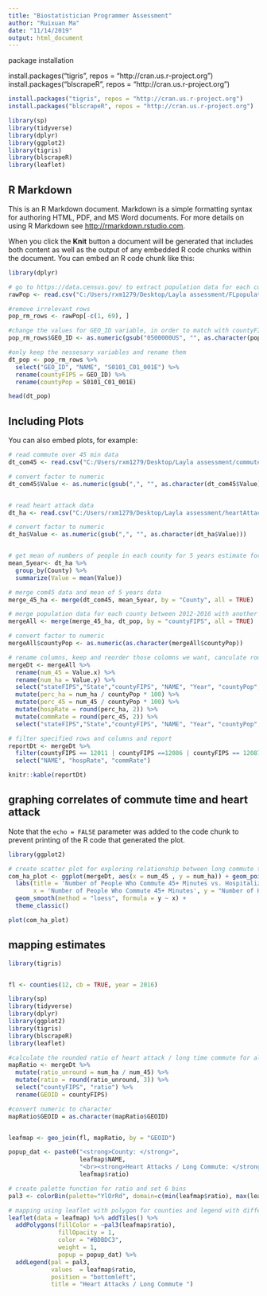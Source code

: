 ```yaml
---
title: "Biostatistician Programmer Assessment"
author: "Ruixuan Ma"
date: "11/14/2019"
output: html_document
---
```


package installation

install.packages("tigris", repos = "http://cran.us.r-project.org")
install.packages("blscrapeR", repos = "http://cran.us.r-project.org")

```r

install.packages("tigris", repos = "http://cran.us.r-project.org")
install.packages("blscrapeR", repos = "http://cran.us.r-project.org")

library(sp)
library(tidyverse)
library(dplyr)
library(ggplot2)
library(tigris)
library(blscrapeR)
library(leaflet)
```

## R Markdown

This is an R Markdown document. Markdown is a simple formatting syntax for authoring HTML, PDF, and MS Word documents. For more details on using R Markdown see <http://rmarkdown.rstudio.com>.

When you click the **Knit** button a document will be generated that includes both content as well as the output of any embedded R code chunks within the document. You can embed an R code chunk like this:

```r

library(dplyr)

# go to https://data.census.gov/ to extract population data for each county of FL from table S0101: Age and Sex with 2012-2016 5-years estimate
rawPop <- read.csv("C:/Users/rxm1279/Desktop/Layla assessment/FLpopulation.csv")

#remove irrelevant rows 
pop_rm_rows <- rawPop[-c(1, 69), ]

#change the values for GEO_ID variable, in order to match with countyFIPS on latter process, and convert factor to numeric
pop_rm_rows$GEO_ID <- as.numeric(gsub("0500000US", "", as.character(pop_rm_rows$GEO_ID))) 

#only keep the nessesary variables and rename them
dt_pop <- pop_rm_rows %>%
  select("GEO_ID", "NAME", "S0101_C01_001E") %>%
  rename(countyFIPS = GEO_ID) %>%
  rename(countyPop = S0101_C01_001E)

head(dt_pop)
```

## Including Plots

You can also embed plots, for example:

```r

# read commute over 45 min data
dt_com45 <- read.csv("C:/Users/rxm1279/Desktop/Layla assessment/commuteTime45_2012_16.csv")

# convert factor to numeric
dt_com45$Value <- as.numeric(gsub(",", "", as.character(dt_com45$Value)))


# read heart attack data
dt_ha <- read.csv("C:/Users/rxm1279/Desktop/Layla assessment/heartAttackER_2012_16.csv")

# convert factor to numeric
dt_ha$Value <- as.numeric(gsub(",", "", as.character(dt_ha$Value)))


# get mean of numbers of people in each county for 5 years estimate for grouped heartAttack data
mean_5year<- dt_ha %>%
  group_by(County) %>%
  summarize(Value = mean(Value))

# merge com45 data and mean of 5 years data
merge_45_ha <- merge(dt_com45, mean_5year, by = "County", all = TRUE)

# merge population data for each county between 2012-2016 with another merged dataset
mergeAll <- merge(merge_45_ha, dt_pop, by = "countyFIPS", all = TRUE)

# convert factor to numeric
mergeAll$countyPop <- as.numeric(as.character(mergeAll$countyPop))

# rename columns, keep and reorder those colomns we want, canculate rounded rates for heart attack ang long time commute 
mergeDt <- mergeAll %>%
  rename(num_45 = Value.x) %>%
  rename(num_ha = Value.y) %>%
  select("stateFIPS","State","countyFIPS", "NAME", "Year", "countyPop", "num_45", "num_ha") %>%
  mutate(perc_ha = num_ha / countyPop * 100) %>%
  mutate(perc_45 = num_45 / countyPop * 100) %>%
  mutate(hospRate = round(perc_ha, 2)) %>%
  mutate(commRate = round(perc_45, 2)) %>%
  select("stateFIPS","State","countyFIPS", "NAME", "Year", "countyPop", "num_ha", "num_45", "hospRate", "commRate")

# filter specified rows and columns and report
reportDt <- mergeDt %>%
  filter(countyFIPS == 12011 | countyFIPS ==12086 | countyFIPS == 12087 | countyFIPS == 12099) %>%
  select("NAME", "hospRate", "commRate")

knitr::kable(reportDt)
```

## graphing correlates of commute time and heart attack

Note that the `echo = FALSE` parameter was added to the code chunk to prevent printing of the R code that generated the plot.

```r
library(ggplot2)

# create scatter plot for exploring relationship between long commute time and heart attack
com_ha_plot <- ggplot(mergeDt, aes(x = num_45 , y = num_ha)) + geom_point(color = "#69b3a2") +
  labs(title = 'Number of People Who Commute 45+ Minutes vs. Hospitalization from Heart Attack \n All FL Counties: 5-year estimates 2012-2016', 
       x = 'Number of People Who Commute 45+ Minutes', y = "Number of Heart Attack Hospitalizations") +
  geom_smooth(method = "loess", formula = y ~ x) +
  theme_classic()

plot(com_ha_plot)
```



## mapping estimates

```r

library(tigris)


fl <- counties(12, cb = TRUE, year = 2016)
```

```r

library(sp)
library(tidyverse)
library(dplyr)
library(ggplot2)
library(tigris)
library(blscrapeR)
library(leaflet)

#calculate the rounded ratio of heart attack / long time commute for all FL counties.
mapRatio <- mergeDt %>%
  mutate(ratio_unround = num_ha / num_45) %>%
  mutate(ratio = round(ratio_unround, 3)) %>%
  select("countyFIPS", "ratio") %>%
  rename(GEOID = countyFIPS)

#convert numeric to character
mapRatio$GEOID = as.character(mapRatio$GEOID)


leafmap <- geo_join(fl, mapRatio, by = "GEOID")

popup_dat <- paste0("<strong>County: </strong>", 
                    leafmap$NAME, 
                    "<br><strong>Heart Attacks / Long Commute: </strong>", 
                    leafmap$ratio)

# create palette function for ratio and set 6 bins
pal3 <- colorBin(palette="YlOrRd", domain=c(min(leafmap$ratio), max(leafmap$ratio)), bins = 6, na.color = NULL, pretty=FALSE, alpha = TRUE)

# mapping using leaflet with polygon for counties and legend with different bins
leaflet(data = leafmap) %>% addTiles() %>%
  addPolygons(fillColor = ~pal3(leafmap$ratio), 
              fillOpacity = 1, 
              color = "#BDBDC3", 
              weight = 1,
              popup = popup_dat) %>%
  addLegend(pal = pal3,
            values  = leafmap$ratio,
            position = "bottomleft",
            title = "Heart Attacks / Long Commute ")
```
